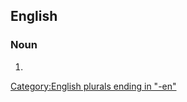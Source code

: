 ==English==

===Noun===
{{head|en|noun form}}

# {{plural of|en|hammerman}}

[[Category:English plurals ending in "-en"]]